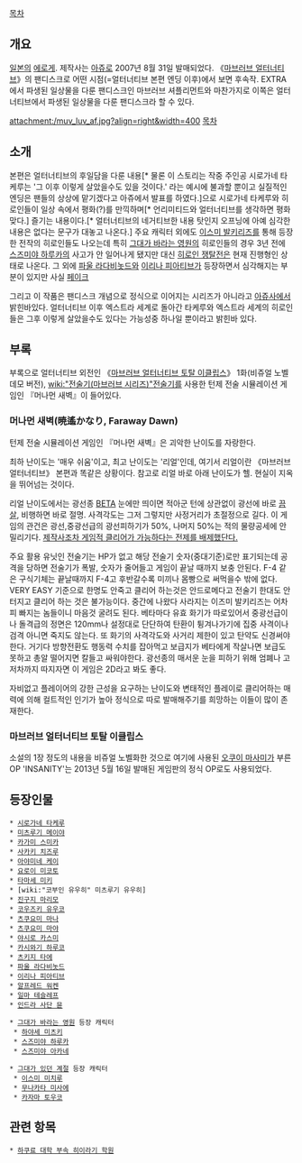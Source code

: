 {{{+1 マブラヴ オルタード フェイブル / Muv-Luv Altered Fable}}}

[[목차]]

== 개요 ==
[[일본]]의 [[에로게]]. 제작사는 [[아쥬]]로 2007년 8월 31일 발매되었다. 《[[마브러브 얼터너티브]]》의 팬디스크로 어떤 시점(=얼터너티브 본편 엔딩 이후)에서 보면 후속작. EXTRA에서 파생된 일상물을 다룬 팬디스크인 마브러브 셔플리먼트와 마찬가지로 이쪽은 얼터너티브에서 파생된 일상물을 다룬 팬디스크라 할 수 있다.

attachment:/muv_luv_af.jpg?align=right&width=400 [[목차]]

== 소개 ==
본편은 얼터너티브의 후일담을 다룬 내용[* 물론 이 스토리는 작중 주인공 시로가네 타케루는 '그 이후 이렇게 살았을수도 있을 것이다.' 라는 예시에 불과할 뿐이고 실질적인 엔딩은 팬들의 상상에 맡기겠다고 아쥬에서 발표를 하였다.]으로 시로가네 타케루와 히로인들이 일상 속에서 평화(?)를 만끽하며[* 언리미티드와 얼터너티브를 생각하면 평화 맞다.] 즐기는 내용이다.[* 얼터너티브의 네거티브한 내용 탓인지 오프닝에 아예 심각한 내용은 없다는 문구가 대놓고 나온다.] 주요 캐릭터 외에도 [[이스미 발키리즈]]를 통해 등장한 전작의 히로인들도 나오는데 특히 [[그대가 바라는 영원]]의 히로인들의 경우 3년 전에 [[스즈미야 하루카]]의 사고가 안 일어나게 됐지만 대신 [[히로인 쟁탈전]]은 현재 진행형인 상태로 나온다. 그 외에 [[파울 라다비놋드]]와 [[이리나 피아티브]]가 등장하면서 심각해지는 부분이 있지만 사실 [[페이크]]

그리고 이 작품은 팬디스크 개념으로 정식으로 이어지는 시리즈가 아니라고 [[아쥬]]사에서 밝힌바있다. 얼터너티브 이후 엑스트라 세계로 돌아간 타케루와 엑스트라 세계의 히로인들은 그후 이렇게 살았을수도 있다는 가능성중 하나일 뿐이라고 밝힌바 있다.

== 부록 ==
부록으로 얼터너티브 외전인 《[[마브러브 얼터너티브 토탈 이클립스]]》 1화(비쥬얼 노벨 데모 버전), [[wiki:"전술기(마브러브 시리즈)"전술기]]를 사용한 턴제 전술 시뮬레이션 게임인 『머나먼 새벽』이 들어있다.

=== 머나먼 새벽(暁遙かなり, Faraway Dawn) ===
턴제 전술 시뮬레이션 게임인 『머나먼 새벽』은 괴악한 난이도를 자랑한다.

최하 난이도는 '매우 쉬움'이고, 최고 난이도는 '리얼'인데, 여기서 리얼이란 《마브러브 얼터너티브》 본편과 똑같은 상황이다. 참고로 리얼 바로 아래 난이도가 헬. 현실이 지옥을 뛰어넘는 것이다. 

리얼 난이도에서는 광선종 [[BETA]] 눈에만 띄이면 적아군 턴에 상관없이 광선에 바로 [[끔살]], 비행하면 바로 절명. 사격각도는 그저 그렇지만 사정거리가 초절정으로 길다. 이 게임의 관건은 광선,중광선급의 광선피하기가 50%, 나머지 50%는 적의 물량공세에 안밀리기다. [http://www.youtube.com/watch?v=tc4-si3E4Eg&feature=youtu.be 제작사조차 게임적 클리어가 가능하다는 전제를 배제했단다.]

주요 활용 유닛인 전술기는 HP가 없고 해당 전술기 숫자(중대기준)로만 표기되는데 공격을 당하면 전술기가 폭발, 숫자가 줄어들고 게임이 끝날 때까지 보충 안된다. F-4 같은 구식기체는 끝날때까지 F-4고 후반갈수록 미끼나 몸빵으로 써먹을수 밖에 없다. VERY EASY 기준으로 한명도 안죽고 클리어 하는것은 안드로메다고 전술기 한대도 안터지고 클리어 하는 것은 불가능이다. 중간에 나왔다 사라지는 이즈미 발키리즈는 어차피 빠지는 놈들이니 마음것 굴려도 된다. 베타마다 유효 화기가 따로있어서 중광선급이나 돌격급의 정면은 120mm나 설정대로 단단하여 탄환이 튕겨나가기에 집중 사격이나 검격 아니면 죽지도 않는다. 또 화기의 사격각도와 사거리 제한이 있고 탄약도 신경써야 한다. 거기다 방향전환도 행동력 수치를 잡아먹고 보급지가 베타에게 작살나면 보급도 못하고 총알 떨어지면 칼들고 싸워야한다. 광선종의 매서운 눈을 피하기 위해 엄폐나 고저차까지 따지자면 이 게임은 2D라고 봐도 좋다.

자비없고 플레이어의 강한 근성을 요구하는 난이도와 변태적인 플레이로 클리어하는 매력에 의해 컬트적인 인기가 높아 정식으로 따로 발매해주기를 희망하는 이들이 많이 존재한다.

=== 마브러브 얼터너티브 토탈 이클립스 ===
소설의 1장 정도의 내용을 비쥬얼 노벨화한 것으로 여기에 사용된 [[오쿠이 마사미]]가 부른 OP 'INSANITY'는 2013년 5월 16일 발매된 게임판의 정식 OP로도 사용되었다.

== 등장인물 ==
 * [[시로가네 타케루]]
 * [[미츠루기 메이야]]
 * [[카가미 스미카]]
 * [[사카키 치즈루]]
 * [[아야미네 케이]]
 * [[요로이 미코토]]
 * [[타마세 미키]]
 * [wiki:"코부인 유우히" 미츠루기 유우히]
 * [[진구지 마리모]]
 * [[코우즈키 유우코]]
 * [[츠쿠요미 마나]]
 * [[츠쿠요미 마야]]
 * [[야시로 카스미]]
 * [[카시와기 하루코]]
 * [[츠키지 타에]]
 * [[파울 라다비놋드]]
 * [[이리나 피아티브]]
 * [[알프레드 워켄]]
 * [[일마 테슬레프]]
 * [[인드라 사단 뮨]]


 * [[그대가 바라는 영원]] 등장 캐릭터
  * [[하야세 미츠키]]
  * [[스즈미야 하루카]]
  * [[스즈미야 아카네]]

 * [[그대가 있던 계절]] 등장 캐릭터
  * [[이스미 미치루]]
  * [[무나카타 미사에]]
  * [[카자마 토우코]]

== 관련 항목 ==
 * [[하쿠료 대학 부속 히이라기 학원]]
